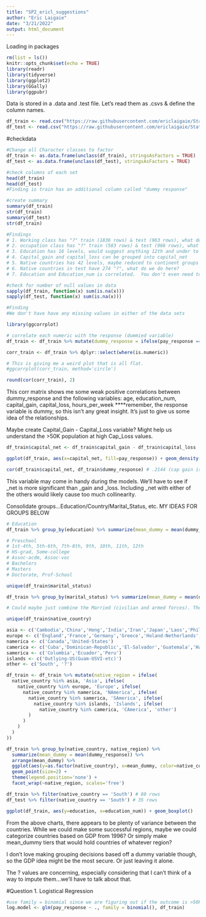 ```yaml
---
title: "SP2_ericl_suggestions"
author: "Eric Laigaie"
date: "3/21/2022"
output: html_document
---
```


Loading in packages
```r
rm(list = ls())
knitr::opts_chunk$set(echo = TRUE)
library(readr)
library(tidyverse)
library(ggplot2)
library(GGally)
library(ggpubr)
```

Data is stored in a .data and .test file. Let's read them as .csvs & define the column names.
```r
df_train <- read.csv("https://raw.githubusercontent.com/ericlaigaie/StatsProject_2/main/train.csv")
df_test <- read.csv("https://raw.githubusercontent.com/ericlaigaie/StatsProject_2/main/test.csv")
```


#checkdata
```r

#Change all Character classes to factor
df_train <- as.data.frame(unclass(df_train), stringsAsFactors = TRUE)
df_test <- as.data.frame(unclass(df_test), stringsAsFactors = TRUE)

#check columns of each set
head(df_train)
head(df_test)
#Finding is train has an additional column called "dummy response" 

#create summary
summary(df_train)
str(df_train)
summary(df_test)
str(df_train)

#Findings 
# 1. Working class has "?" train (1836 rows) & test (963 rows), what do we do? recommend to remove
# 2. occupation class has "?" train (583 rows) & test (966 rows), what do we do? recommend to remove
# 3. Education has 16 levels, would suggest anything 12th and under to be grouped into group called "No Degree"
# 4. Capital_gain and capital_loss can be grouped into capital_net
# 5. Native countries has 42 levels, maybe reduced to continent groups (ASIA, AFRICA, NA, SA, EU, AUS)
# 6. Native countries in test have 274 "?", what do we do here?
# 7. Education and Education_num is correlated.  You don't even need to do any additional work to prove that.

#check for number of null values in data
sapply(df_train, function(x) sum(is.na(x)))
sapply(df_test, function(x) sum(is.na(x)))

#Finding
#We don't have have any missing values in either of the data sets

```

```r
library(ggcorrplot)

# correlate each numeric with the response (dummied variable)
df_train <- df_train %>% mutate(dummy_response = ifelse(pay_response == "<=50K", 0, 1))

corr_train <- df_train %>% dplyr::select(where(is.numeric))

# This is giving me a weird plot that is all flat.
#ggcorrplot(corr_train, method='circle')

round(cor(corr_train), 2)
```
This corr matrix shows me some weak positive correlations between dummy_response and the following variables:
  age, education_num, capital_gain, capital_loss, hours_per_week
  ****remember, the response variable is dummy, so this isn't any great insight. It's just to give us some idea of the relationships.

Maybe create Capital_Gain - Capital_Loss variable? Might help us understand the >50K population at high Cap_Loss values.
```r
df_train$capital_net <- df_train$capital_gain - df_train$capital_loss

ggplot(df_train, aes(x=capital_net, fill=pay_response)) + geom_density(alpha=.6) + labs(title='cap_net Density - By Pay_Reponse') + xlim(0, 16000)

cor(df_train$capital_net, df_train$dummy_response) # .2144 (cap gain is .22 and cap loss is .15)
```
This variable may come in handy during the models. We'll have to see if _net is more significant than _gain and _loss. Including _net with either of the others would likely cause too much collinearity.

Consolidate groups...Education/Country/Marital_Status, etc. MY IDEAS FOR GROUPS BELOW
```r
# Education
df_train %>% group_by(education) %>% summarize(mean_dummy = mean(dummy_response)) %>% arrange(mean_dummy) %>% ggplot(aes(y=as.factor(education), x=mean_dummy, color=education)) + geom_point(size=2)

# Preschool
# 1st-4th, 5th-6th, 7th-8th, 9th, 10th, 11th, 12th
# HS-grad, Some-college
# Assoc-acdm, Assoc-voc
# Bachelors
# Masters
# Doctorate, Prof-School
```

```r
unique(df_train$marital_status)

df_train %>% group_by(marital_status) %>% summarize(mean_dummy = mean(dummy_response)) %>% arrange(mean_dummy) %>% ggplot(aes(y=as.factor(marital_status), x=mean_dummy, color=marital_status)) + geom_point(size=2)

# Could maybe just combine the Married (civilian and armed forces). The others seem distinct enough in scenario and mean_dummy
```

```r
unique(df_train$native_country)

asia <- c('Cambodia','China','Hong','India','Iran','Japan','Laos','Philippines','Taiwan','Thailand','Vietnam')
europe <- c('England','France','Germany','Greece','Holand-Netherlands','Hungary','Ireland','Italy','Poland','Portugal','Scotland','Yugoslavia')
namerica <- c('Canada','United-States')
camerica <- c('Cuba','Dominican-Republic','El-Salvador','Guatemala','Haiti','Honduras','Jamaica','Mexico','Nicaragua','Puerto-Rico','Trinadad&Tobago')
samerica <- c('Columbia','Ecuador','Peru')
islands <- c('Outlying-US(Guam-USVI-etc)')
other <- c('South', '?')

df_train <- df_train %>% mutate(native_region = ifelse(
  native_country %in% asia, 'Asia', ifelse(
    native_country %in% europe, 'Europe', ifelse(
      native_country %in% namerica, 'NAmerica', ifelse(
        native_country %in% samerica, 'SAmerica', ifelse(
          native_country %in% islands, 'Islands', ifelse(
            native_country %in% camerica, 'CAmerica', 'other')
        )
      )
    )
  )
))

df_train %>% group_by(native_country, native_region) %>% 
  summarize(mean_dummy = mean(dummy_response)) %>% 
  arrange(mean_dummy) %>% 
  ggplot(aes(y=as.factor(native_country), x=mean_dummy, color=native_country)) + 
  geom_point(size=2) + 
  theme(legend.position='none') + 
  facet_wrap(~native_region, scales='free')

df_train %>% filter(native_country == 'South') # 80 rows
df_test %>% filter(native_country == 'South') # 35 rows
```

```r
ggplot(df_train, aes(y=education, x=education_num)) + geom_boxplot()
```
From the above charts, there appears to be plenty of variance between the countries. While we could make some successful regions, maybe we could categorize countries based on GDP from 1996? Or simply make mean_dummy tiers that would hold countries of whatever region?

I don't love making grouping decisions based off a dummy variable though, so the GDP idea might be the most secure. Or just leaving it alone.



The ? values are concerning, especially considering that I can't think of a way to impute them...we'll have to talk about that.

#Question 1. Logistical Regression
```r

#use family = binomial since we are figuring out if the outcome is >50k.
log.model <- glm(pay_response ~ ., family = binomial(), df_train)

```